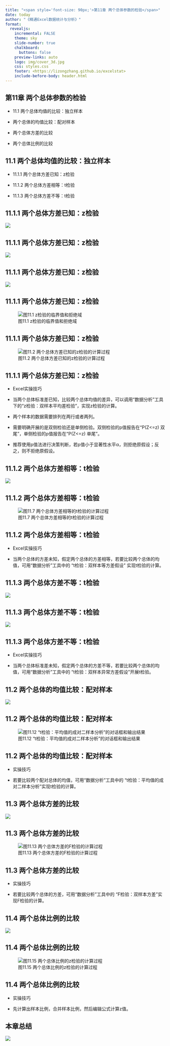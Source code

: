 ```yaml
---
title: "<span style='font-size: 90px;'>第11章 两个总体参数的检验</span>"
date: today
author: "《精通Excel数据统计与分析》"
format: 
  revealjs:
    incremental: FALSE
    theme: sky
    slide-number: true
    chalkboard: 
      buttons: false
    preview-links: auto
    logo: img/cover_3d.jpg
    css: styles.css
    footer: <https://lizongzhang.github.io/excelstat>
    include-before-body: header.html
---
```


## 第11章 两个总体参数的检验	
::: incremental
-   11.1 两个总体均值的比较：独立样本	

-   两个总体的均值比较：配对样本	

-   两个总体方差的比较	

-   两个总体比例的比较
:::

## 11.1 两个总体均值的比较：独立样本
::: incremental

-   11.1.1 两个总体方差已知：z检验	

-   11.1.2 两个总体方差相等：t检验	

-   11.1.3 两个总体方差不等：t检验	
:::


## 11.1.1 两个总体方差已知：z检验
![](img/eq11.1.png)

## 11.1.1 两个总体方差已知：z检验
![](img/eq11.3.png)

## 11.1.1 两个总体方差已知：z检验
![](img/eq11.4.png)

## 11.1.1 两个总体方差已知：z检验
![图11.1 z检验的临界值和拒绝域](img/pic11.1.png)

## 11.1.1 两个总体方差已知：z检验
![图11.2 两个总体方差已知的z检验的计算过程](img/pic11.2.png)

## 11.1.1 两个总体方差已知：z检验

-   Excel实操技巧

-   当两个总体标准差已知，比较两个总体均值的差异，可以调用“数据分析”工具下的“z检验：双样本平均差检验”，实现z检验的计算。

-   两个样本的数据需要排列在两行或者两列。

-   需要明确开展的是双侧检验还是单侧检验。双侧检验的p值报告在“P(Z<=z) 双尾”，单侧检验的p值报告在“P(Z<=z) 单尾”。

-   推荐使用p值法进行决策判断，若p值小于显著性水平α，则拒绝原假设；反之，则不拒绝原假设。


## 11.1.2 两个总体方差相等：t检验	
![](img/eq11.9.png)


## 11.1.2 两个总体方差相等：t检验	
![图11.7 两个总体方差相等的t检验的计算过程](img/pic11.7.png)

## 11.1.2 两个总体方差相等：t检验	
-   Excel实操技巧

-   当两个总体的方差未知，假定两个总体的方差相等，若要比较两个总体的均值，可用“数据分析”工具中的 “t检验：双样本等方差假设” 实现t检验的计算。

## 11.1.3 两个总体方差不等：t检验
![](img/pic11.13.png)

## 11.1.3 两个总体方差不等：t检验
![](img/pic11.9.png)

## 11.1.3 两个总体方差不等：t检验

-   Excel实操技巧

-   当两个总体标准差未知，假定两个总体的方差不等，若要比较两个总体的均值，可用“数据分析”工具中的 “t检验：双样本异常方差假设”开展t检验。



## 11.2 两个总体的均值比较：配对样本	
![](img/eq11.18.png)

## 11.2 两个总体的均值比较：配对样本	
![图11.12  “t检验：平均值的成对二样本分析”的对话框和输出结果](img/pic11.12.png)


## 11.2 两个总体的均值比较：配对样本	

-   实操技巧

-   若要比较两个配对总体的均值，可用“数据分析”工具中的 “t检验：平均值的成对二样本分析”实现t检验的计算。

## 11.3 两个总体方差的比较
![](img/eq11.21.png)

## 11.3 两个总体方差的比较
![图11.13 两个总体方差的F检验的计算过程](img/pic11.13.png)

## 11.3 两个总体方差的比较

-   实操技巧

-   若要比较两个总体的方差，可用“数据分析”工具中的 “F检验：双样本方差”实现F检验的计算。


## 11.4 两个总体比例的比较
![](img/eq11.24.png)


## 11.4 两个总体比例的比较
![图11.15 两个总体比例的z检验的计算过程](img/pic11.15.png)

## 11.4 两个总体比例的比较

-   实操技巧

-   先计算出样本比例，合并样本比例，然后编辑公式计算z值。



## 本章总结 {.scrollable}

![](img/pic11.16.png)
